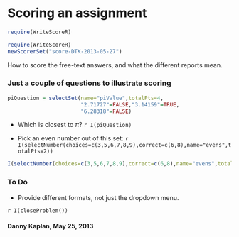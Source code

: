 Scoring an assignment
========================================================

```r
require(WriteScoreR)
```


```r
require(WriteScoreR)
newScorerSet("score-DTK-2013-05-27")
```

How to score the free-text answers, and what the different reports mean.

### Just a couple of questions to illustrate scoring

```r
piQuestion = selectSet(name="piValue",totalPts=4,
                       "2.71727"=FALSE,"3.14159"=TRUE,
                       "6.28318"=FALSE)
```

* Which is closest to $\pi$? `r I(piQuestion)`

* Pick an even number out of this set:  `r I(selectNumber(choices=c(3,5,6,7,8,9),correct=c(6,8),name="evens",totalPts=2))`

```r
I(selectNumber(choices=c(3,5,6,7,8,9),correct=c(6,8),name="evens",totalPts=2))
```

### To Do

* Provide different formats, not just the dropdown menu.

`r I(closeProblem())`

#### Danny Kaplan, May 25, 2013